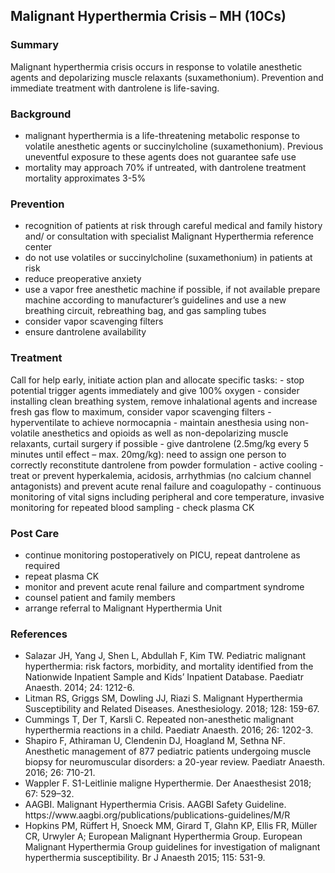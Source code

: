 ## Malignant Hyperthermia Crisis -- MH (10Cs)

### Summary
Malignant hyperthermia crisis occurs in response to volatile anesthetic agents and depolarizing muscle relaxants (suxamethonium). Prevention and immediate treatment with dantrolene is life-saving.

### Background
-   malignant hyperthermia is a life-threatening metabolic response to volatile anesthetic agents or succinylcholine (suxamethonium). Previous uneventful exposure to these agents does not guarantee safe use
-   mortality may approach 70% if untreated, with dantrolene treatment mortality approximates 3-5%

### Prevention
-   recognition of patients at risk through careful medical and family history and/ or consultation with specialist Malignant Hyperthermia reference center
-   do not use volatiles or succinylcholine (suxamethonium) in patients at risk
-   reduce preoperative anxiety
-   use a vapor free anesthetic machine if possible, if not available prepare machine according to manufacturer's guidelines and use a new breathing circuit, rebreathing bag, and gas sampling tubes
-   consider vapor scavenging filters
-   ensure dantrolene availability

### Treatment
Call for help early, initiate action plan and allocate specific tasks:
-   stop potential trigger agents immediately and give 100% oxygen
-   consider installing clean breathing system, remove inhalational agents and increase fresh gas flow to maximum, consider vapor scavenging filters
-   hyperventilate to achieve normocapnia
-   maintain anesthesia using non-volatile anesthetics and opioids as well as non-depolarizing muscle relaxants, curtail surgery if possible
-   give dantrolene (2.5mg/kg every 5 minutes until effect -- max. 20mg/kg): need to assign one person to correctly reconstitute dantrolene from powder formulation
-   active cooling
-   treat or prevent hyperkalemia, acidosis, arrhythmias (no calcium channel antagonists) and prevent acute renal failure and coagulopathy
-   continuous monitoring of vital signs including peripheral and core temperature, invasive monitoring for repeated blood sampling
-   check plasma CK

### Post Care
-   continue monitoring postoperatively on PICU, repeat dantrolene as required
-   repeat plasma CK
-   monitor and prevent acute renal failure and compartment syndrome
-   counsel patient and family members
-   arrange referral to Malignant Hyperthermia Unit

### References
-   Salazar JH, Yang J, Shen L, Abdullah F, Kim TW. Pediatric malignant hyperthermia: risk factors, morbidity, and mortality identified from the Nationwide Inpatient Sample and Kids' Inpatient Database. Paediatr Anaesth. 2014; 24: 1212-6.
-   Litman RS, Griggs SM, Dowling JJ, Riazi S. Malignant Hyperthermia Susceptibility and Related Diseases. Anesthesiology. 2018; 128: 159-67.
-   Cummings T, Der T, Karsli C. Repeated non-anesthetic malignant hyperthermia reactions in a child. Paediatr Anaesth. 2016; 26: 1202-3.
-   Shapiro F, Athiraman U, Clendenin DJ, Hoagland M, Sethna NF. Anesthetic management of 877 pediatric patients undergoing muscle biopsy for neuromuscular disorders: a 20-year review. Paediatr Anaesth. 2016; 26: 710-21.
-   Wappler F. S1-Leitlinie maligne Hyperthermie. Der Anaesthesist 2018; 67: 529--32.
-   AAGBI. Malignant Hyperthermia Crisis. AAGBI Safety Guideline. https://www.aagbi.org/publications/publications-guidelines/M/R
-   Hopkins PM, Rüffert H, Snoeck MM, Girard T, Glahn KP, Ellis FR, Müller CR, Urwyler A; European Malignant Hyperthermia Group. European Malignant Hyperthermia Group guidelines for investigation of malignant hyperthermia susceptibility. Br J Anaesth 2015; 115: 531-9.

